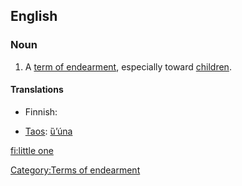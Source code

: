==English==

===Noun===
{{en-noun|sg=[[little]] [[one]]}}

# A [[term of endearment]], especially toward [[children]].

====Translations====
{{trans-top|term of endearment}}
* Finnish: {{t|fi|pikkuinen}}
{{trans-mid}}
* [[Taos]]: [[ȕ’úna]]
{{trans-bottom}}

[[Category:Terms of endearment]]

[[fi:little one]]